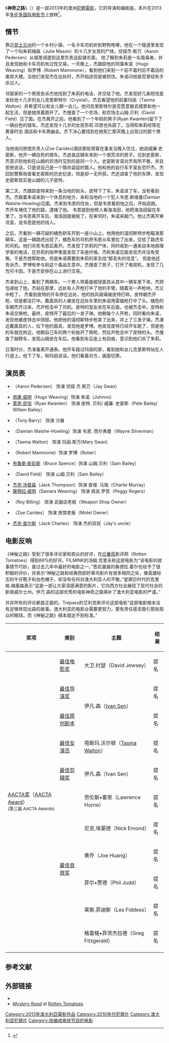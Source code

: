{{noteTA
|G1=Show
|G2=Movie
}}
{{Infobox film
| name           = 神奇之路
| original_name  = ''Mystery Road''
| image          = Mystery road movie.jpg
| caption        =
| director       = {{link-en|伊凡·森|Ivan Sen}}
| producer       = 大卫·周塞（David Jowsey）
| writer         = 伊凡·森
| starring       = 亚伦·佩德森（Aaron Pedersen）<br/>[[雨果·威明|雨果·威明]]<br/>杰克·汤普森（Jack Thompson）<br/>[[萊恩·昆坦|萊恩·昆坦]]<br/>塔斯玛·沃尔顿（[[Tasma_Walton|Tasma Walton]]）
| music          = 伊凡·森
| cinematography = 伊凡·森
| editing        = 伊凡·森
| distributor    = 
| released       = 2013年6月5日 {{tsl|en|Sydney Film Festival|悉尼电影节}}（Sydney FF）
| runtime        = 118分钟
| country        = 澳洲
| language       = 英语
| budget         = 
}}

《'''神奇之路'''》（{{lang-en|''Mystery Road''}}）是一部2013年的澳洲[[犯罪電影|犯罪電影]]，它的导演和编剧是{{Tsl|en|Ivan Sen|伊凡·森}}。本片在2013年[[多倫多國際電影節|多伦多国际电影节]]上放映<ref name="TIFF">{{cite web |url=http://tiff.net/filmsandschedules/festival/2013/mysteryroad |title=Mystery Road |accessdate=2013-08-09 |work=TIFF |archive-date=2013-08-20 |archive-url=https://web.archive.org/web/20130820055516/http://tiff.net/filmsandschedules/festival/2013/mysteryroad |dead-url=no }}</ref>。

== 情节 ==

靠近[[昆士兰州|昆士兰州]]{{tsl|en|Winton, Queensland|通泰}}的一个乡村小镇，一名卡车司机听到野狗咆哮，他在一个隧道里发现了一个叫朱莉梅森（Julie Mason）的十几岁女孩的尸体。侦探杰·斯万（Aaron Pedersen）从城里调遣到这里负责这起谋杀案。 他了解到朱莉是一名吸毒者，并且发现她和卡车司机有过性交易。一天晚上，杰跟踪他的同事朱诺（Hugo Weaving）和罗博（Robert Mammone），看到他们来到一个前不着村后不着店的废弃大楼。当他们发现杰在远处时，杰开始逃但是被抓住。朱诺问他是否曾经失手杀过人。

邻居家的一个男孩告诉杰他找到了朱莉的电话，并交给了他。杰发现好几条短信是发给他十几岁的女儿克里斯特尔（Crystal）。杰去看望他的前妻玛丽（Tasma Walton）并希望可以和女儿聊一会儿。他问克里斯特尔是否愿意搬去城里和他一起生活，但是她哭着跑开了。杰搜查了一个农场，和农场主山姆.贝利（David Field）见了面。在杰离开之前，他看到了一个年轻的男子(Ryan Kwanten)留下了一辆白色的猎车。杰还发现十几岁的女孩奈莉.邓恩也失踪了。当得知朱莉经常在黄昏时去 酒店和卡车男幽会。杰下决心要找到在她死亡那天晚上出现过的那个男人。 

当他询问旅馆负责人(Zoe Carides)酒店那些常客在事发当晚入住过，她说威廉·史密斯，他开一辆白色的猎车。杰追查这辆车来到一个很荒凉的房子。见到史密斯，杰意识到他和在山姆的农场时见到的是同一个人。史密斯言语对杰有所不敬，并且拒绝说话，只是说自己是一个猎杀袋鼠的猎人。他和他的自行车手室友恐吓杰。杰回到警察局查看史密斯的历史纪录，但是却一无所获。杰还调查了他的车牌，发现史密斯其实是山姆的儿子皮特。

第二天，杰跟踪皮特来到一条当地的街头。皮特下了车，朱诺进了车，没有看到杰。杰跟着朱诺来到一个休息的地方，来和当地的一个犯人韦恩.斯维曼(Damian Walshe-Howling)见面。杰来到韦恩的住处，但是韦恩看到他之后，开始逃跑。杰开车堵住了他的路，逮捕了他。  韦恩提到他帮人看海洛因，他把海洛因留在车里了。当韦恩离开车后，海洛因就被偷了。在审讯时，朱诺来敲门。他让杰离开审讯室，说韦恩是他的线人。

之后，杰看到一辆可疑的橘色轿车开到一座小山上。他用他的温彻斯特步枪瞄准那辆车。这是一辆路虎出现了，橘色车的司机把韦恩从车里拉了出来，交给了路虎车的司机。他们杀死韦恩后离开。杰发现了奈莉的尸体，同时收到一通来自本地病理学家的电话，在奈莉的指甲里面发现了车座纤维。杰和朱诺见面发现杰并没有受贿，于是杰想帮助他。但是朱诺需要到朱莉的家去找“那丢失的信息”。 但是他还告诉杰，罗博有参与到这个毒品生意中。杰搜查了房子，打开了电视机，发现了几包可卡因。于是杰安排在山上进行交易。

杰来到山上，看到了两辆车。一个男人带着曲棍球面具从其中一辆车里下来，杰把包递给了他。杰站在那里，远处有人开枪打中了他的手臂。随着另一声枪响，杰又中枪了。 杰看到皮特的开车停在远处，他的挡风玻璃被皮特打碎。皮特朝杰开枪，但是都没打中。戴面具的人被坐在远处车里的朱诺用雷福枪打中了头。橘色的车朝杰开过来，杰开枪击中了司机。皮特的室友坐在车后面，也被杰击中。皮特和朱诺交换枪。最终，皮特开了最后的一发子弹。他朝每个人开枪，同时看向朱诺，发现他被皮特击中颈部。他把他的温彻斯特步枪拿了出来，并上了三发子弹。杰凑近戴面具的人，拉下他的面具，发现他是罗博。他发现皮特已经开车跑了，但是他的车就在附近。他朝自己车的两个轮胎开了两枪，然后开枪击中了皮特的头。杰搜查了越野车，发现山姆坐在车后。他看到车后座上有刮痕，意识到他们杀了朱莉。

日落时分，杰准备离开通泰。他开车路过玛丽的家，看到她和女儿克里斯特站在人行道上。他下了车，和玛丽说话。他们看着对方，画面切黑。

== 演员表 ==

* {{tsl|en|Aaron Pedersen|亚伦·佩德森}}（Aaron Pedersen） 饰演 侦探 杰 斯万（Jay Swan）
* [[雨果·威明|雨果·威明]]（Hugo Weaving）饰演 朱诺（Juhnno）
* [[萊恩·昆坦|萊恩·昆坦]]（Ryan Kwanten） 饰演  皮特. 贝利/ 威廉. 史密斯（Pete Bailey/ Willam Bailey）
* {{tsl|en|Tony Barry|托尼·巴里}}（Tony Barry） 饰演 沙展
* {{tsl|en|Damian Walshe-Howling|达米安·沃尔什-淩}}（Damian Walshe-Howling）饰演  韦恩. 西尔弗曼（Wayne Silverman）
* {{tsl|en|Tasma Walton|塔斯玛·沃尔顿}}（Tasma Walton） 饰演 玛丽.斯万(Mary Swan)
* {{tsl|en|Robert Mammone|罗伯特·马蒙}}（Robert Mammone）饰演  罗博（Rober）
* [[布鲁斯·斯彭斯|布鲁斯·斯彭斯]]（Bruce Spence）饰演  山姆.贝利（Sam Bailey）
* {{tsl|en|David Field (actor)|大卫·菲尔德}}（David Field） 饰演  山姆.贝利（Sam Bailey）
* [[杰克·汤普森|杰克·汤普森]]（Jack Thompson）饰演 查理. 马瑞（Charlie Murray）
* [[薩瑪拉·威明|薩瑪拉·威明]]（Samara Weaving） 饰演  佩吉.罗哲（Peggy Rogers）
* {{tsl|en|Roy Billing|罗·贝里}}（Roy Billing） 饰演 武器店老板（Weapon Shop Owner）
* {{tsl|en|Zoe Carides|佐伊·卡瑞岱}}（Zoe Carides） 饰演  旅馆老板（Motel Owner）
* [[杰克·查尔斯|杰克·查尔斯]]（Jack Charles） 饰演  杰的叔叔（Jay's uncle）

== 电影反响 ==
《神秘之路》受到了很多评论家和观众的好评，在[[爛番茄|烂番茄]]影评网（Rotten Tomatoes）得到89%的好评。FILMINK的汤姆.克里夫称这部电影为“该电影的故事情节巧妙，是过去几年中最好的电影之一。”悉尼晨报的桑德拉.霍尔也给予了很积极的评价，并表示“神秘之路和经典西部好莱坞影片有很多相同之处，像英雄标志的牛仔靴子和白色帽子，却没有任何对澳大利亚人的不敬。”星期日时代的克里格.梅塞森表示“这是一部让大家深感满意的影片，它向西方社会展现了现代社会的新南威尔士州。伊万.森的这部优秀的电影神奇之路填补了澳大利亚电影的严谨。”

并非所有的评论都是正面的。Trepass的艾利克斯评论这部电影“这部电影根本没有足够体现出森的故事。澳大利亚的电影业需要更努力，更有责任感去吸引那些观众的眼球。而《神秘之路》根本就达不到标准。”

{| class="wikitable"
|-
! 奖项
! 类别
! 主题
! 结果
|-
|rowspan=11|[[AACTA奖|AACTA奖]]（[[AACTA_Awards|AACTA Award]]）<br><small>(第三届 AACTA Awards)</small>
|[[最佳电影奖|最佳电影奖]]
|大卫.纣瑟（David Jowsey）
|提名
|-
|[[最佳导演奖|最佳导演奖]]
|rowspan=2|伊凡.森（[[Ivan_Sen|Ivan Sen]]）
|提名
|-
|[[最佳原创剧本|最佳原创剧本]]
|提名
|-
|[[最佳女演员|最佳女演员]]
|塔斯玛.沃尔顿（[[Tasma_Walton|Tasma Walton]]）
|提名
|-
|[[最佳剪辑奖|最佳剪辑奖]]
|伊凡.森（Ivan Sen）
|提名
|-
|rowspan=6|[[最佳音效奖|最佳音效奖]]
|劳伦斯•霍恩（Lawrence Horne）
|提名
|-
|尼克.埃蒙德（Nick Emond）
|提名
|-
|黄乔（Joe Huang）
|提名
|-
|菲尔•贾德（Phil Judd）
|提名
|-
|莱斯.菲迪斯（Les Fiddess）
|提名
|-
|格雷格•菲茨杰拉德（Greg Fitzgerald）
|提名
|-
|}

== 参考文献 ==

{{reflist}}

== 外部链接 ==
* {{IMDb title|2236054|Mystery Road}}
* ''[http://www.rottentomatoes.com/m/mystery_road_2013/ Mystery Road] {{Wayback|url=http://www.rottentomatoes.com/m/mystery_road_2013/ |date=20210306141203 }}'' at [[Rotten_Tomatoes|Rotten Tomatoes]]

{{DEFAULTSORT:Mystery Road}}
[[Category:2013年澳大利亞電影作品|Category:2013年澳大利亞電影作品]]
[[Category:2010年代犯罪片|Category:2010年代犯罪片]]
[[Category:澳大利亚犯罪片|Category:澳大利亚犯罪片]]
[[Category:改编成电视节目的电影|Category:改编成电视节目的电影]]